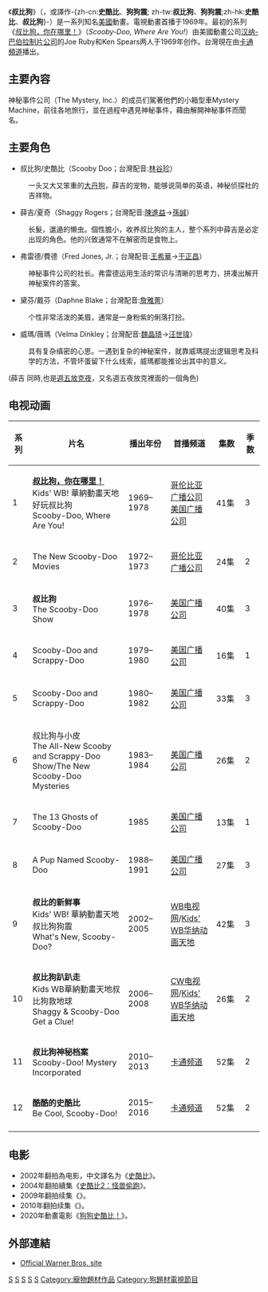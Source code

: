 {{不是|史奴比}}
{{noteTA
|T=zh-cn:叔比狗;zh-tw:史酷比;zh-hk:狗狗震;
|1=zh-cn:叔比狗;zh-tw:史酷比;zh-hk:狗狗震;
}}
《'''叔比狗'''》（{{lang-en|''Scooby-Doo''}}，或譯作-{zh-cn:'''史酷比'''、'''狗狗震'''; zh-tw:'''叔比狗'''、'''狗狗震''';zh-hk:'''史酷比'''、'''叔比狗'''}-）是一系列知名[[美國|美國]]動畫。電視動畫首播于1969年。最初的系列《[[叔比狗，你在哪里！|叔比狗，你在哪里！]]》（''Scooby-Doo, Where Are You!''）由美國動畫公司[[漢納巴伯拉動畫|汉纳-巴伯拉制片公司]]的Joe Ruby和Ken Spears两人于1969年创作。台灣現在由[[卡通頻道|卡通頻道]]播出。

== 主要內容 ==
神秘事件公司（The Mystery, Inc.）的成员们駕著他們的小箱型車Mystery Machine，前往各地旅行，並在過程中遇見神秘事件，藉由解開神秘事件而聞名。

== 主要角色 ==
* 叔比狗/史酷比（Scooby Doo；台灣配音:[[林谷珍|林谷珍]]）
:一头又大又笨重的[[大丹狗|大丹狗]]，薛吉的宠物，能够说简单的英语，神秘侦探社的吉祥物。
* 薛吉/夏奇（Shaggy Rogers；台灣配音:[[陳進益|陳進益]]→[[孫誠|孫誠]]）
:长髮，邋遢的懒虫。個性膽小，收养叔比狗的主人，整个系列中薛吉是必定出现的角色。他的兴致通常不在解密而是食物上。
* 弗雷德/費德（Fred Jones, Jr.；台灣配音:[[王希華|王希華]]→[[于正昌|于正昌]]）
:神秘事件公司的社长。弗雷德运用生活的常识与清晰的思考力，拼凑出解开神秘案件的答案。
* 黛芬/戴芬（Daphne Blake；台灣配音:[[詹雅菁|詹雅菁]]）
:个性非常活泼的美眉，通常是一身粉紫的俐落打扮。
* 威瑪/薇瑪（Velma Dinkley；台灣配音:[[魏晶琦|魏晶琦]]→[[汪世瑋|汪世瑋]]）
:具有复杂缜密的心思。一遇到复杂的神秘案件，就靠威瑪提出逻辑思考及科学的方法，不管坏蛋留下什么线索，威瑪都能推论出其中的意义。
(薛吉 同時,也是[[週五放克夜|週五放克夜]]，又名週五夜放克裡面的一個角色)

==电视动画==
{|class="wikitable"
|-
! style="width:30px;"|系列
! style="width:300px;"|片名
! style="width:100px;"|播出年份
! style="width:100px;"|首播频道
! style="width:75px;"|集数
! style="width:30px;"|季数
|-
|1
|'''[[叔比狗，你在哪里！|叔比狗，你在哪里！]]'''<br />Kids' WB! 華納動畫天地好玩叔比狗<br />Scooby-Doo, Where Are You!
|1969–1978
|[[哥伦比亚广播公司|哥伦比亚广播公司]]<br>[[美国广播公司|美国广播公司]]
|41集
|3
|-
|2
|The New Scooby-Doo Movies
|1972–1973
|[[哥伦比亚广播公司|哥伦比亚广播公司]]
|24集
|2
|-
|3
|'''叔比狗'''<br />The Scooby-Doo Show
|1976–1978
|[[美国广播公司|美国广播公司]]
|40集
|3
|-
|4
|Scooby-Doo and Scrappy-Doo
|1979–1980
|[[美国广播公司|美国广播公司]]
|16集
|1
|-
|5
|Scooby-Doo and Scrappy-Doo
|1980–1982
|[[美国广播公司|美国广播公司]]
|33集
|3
|-
|6
|叔比狗与小皮<br />The All-New Scooby and Scrappy-Doo Show/The New Scooby-Doo Mysteries
|1983–1984
|[[美国广播公司|美国广播公司]]
|26集
|2
|-
|7
|The 13 Ghosts of Scooby-Doo
|1985
|[[美国广播公司|美国广播公司]]
|13集
|1
|-
|8
|A Pup Named Scooby-Doo
|1988–1991
|[[美国广播公司|美国广播公司]]
|27集
|3
|-
|9
|'''叔比的新鲜事'''<br />Kids' WB! 華納動畫天地叔比狗狗震<br />What's New, Scooby-Doo?
|2002–2005
|[[WB电视网|WB电视网]]/[[Kids'_WB华纳动画天地|Kids' WB华纳动画天地]]
|42集
|3
|-
|10
|'''叔比狗趴趴走'''<br />Kids WB華納動畫天地叔比狗救地球<br />Shaggy & Scooby-Doo Get a Clue!
|2006–2008
|[[CW电视网|CW电视网]]/[[Kids'_WB华纳动画天地|Kids' WB华纳动画天地]]
|26集
|2
|-
|11
|'''叔比狗神秘档案'''<br />Scooby-Doo! Mystery Incorporated
|2010–2013
|[[卡通频道|卡通频道]]
|52集
|2
|-
|12
|'''酷酷的史酷比'''<br />Be Cool, Scooby-Doo!
|2015–2016
|[[卡通频道|卡通频道]]
|52集
|2
|-
|}

== 电影 ==
*2002年翻拍為电影，中文譯名为《[[史酷比_(电影)|史酷比]]》。
*2004年翻拍續集《[[史酷比2：怪兽偷跑|史酷比2：怪兽偷跑]]》。
*2009年翻拍续集《{{link-en|史酷比3：神祕開始|Scooby-Doo! The Mystery Begins}}》。
*2010年翻拍续集《{{link-en|史酷比4：湖怪的詛咒|Scooby-Doo! Curse of the Lake Monster}}》。
*2020年動畫電影《[[狗狗史酷比！|狗狗史酷比！]]》。

==外部連結==
* [http://www.scoobydoo.com/ Official Warner Bros. site]{{Wayback|url=http://www.scoobydoo.com/ |date=20150909035127 }}

{{Hanna-Barbera Productions}}
[[Category:卡通頻道電視節目|S]]
[[Category:美國動畫影集|S]]
[[Category:狗主角故事|S]]
[[Category:科學奇幻動畫|S]]
[[Category:黑色幽默題材電視節目|S]]
[[Category:寵物題材作品|Category:寵物題材作品]]
[[Category:狗題材電視節目|Category:狗題材電視節目]]